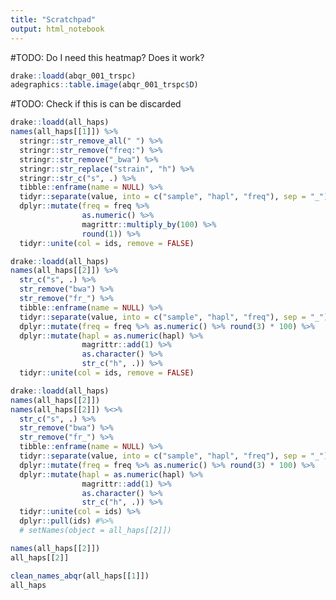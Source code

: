 ```yaml
---
title: "Scratchpad"
output: html_notebook
---
```

#TODO: Do I need this heatmap? Does it work?
```r
drake::loadd(abqr_001_trspc)
adegraphics::table.image(abqr_001_trspc$D)
```

#TODO: Check if this is can be discarded
```r
drake::loadd(all_haps)
names(all_haps[[1]]) %>% 
  stringr::str_remove_all(" ") %>% 
  stringr::str_remove("freq:") %>%
  stringr::str_remove("_bwa") %>%
  stringr::str_replace("strain", "h") %>%
  stringr::str_c("s", .) %>% 
  tibble::enframe(name = NULL) %>%
  tidyr::separate(value, into = c("sample", "hapl", "freq"), sep = "_") %>%
  dplyr::mutate(freq = freq %>% 
                as.numeric() %>% 
                magrittr::multiply_by(100) %>%  
                round(1)) %>%
  tidyr::unite(col = ids, remove = FALSE)
```
```r
drake::loadd(all_haps)
names(all_haps[[2]]) %>% 
  str_c("s", .) %>%
  str_remove("bwa") %>% 
  str_remove("fr_") %>%
  tibble::enframe(name = NULL) %>%
  tidyr::separate(value, into = c("sample", "hapl", "freq"), sep = "_") %>%
  dplyr::mutate(freq = freq %>% as.numeric() %>% round(3) * 100) %>% 
  dplyr::mutate(hapl = as.numeric(hapl) %>% 
                magrittr::add(1) %>% 
                as.character() %>% 
                str_c("h", .)) %>% 
  tidyr::unite(col = ids, remove = FALSE)
```
```r
drake::loadd(all_haps)
names(all_haps[[2]])
names(all_haps[[2]]) %<>% 
  str_c("s", .) %>%
  str_remove("bwa") %>% 
  str_remove("fr_") %>%
  tibble::enframe(name = NULL) %>%
  tidyr::separate(value, into = c("sample", "hapl", "freq"), sep = "_") %>%
  dplyr::mutate(freq = freq %>% as.numeric() %>% round(3) * 100) %>% 
  dplyr::mutate(hapl = as.numeric(hapl) %>% 
                magrittr::add(1) %>%
                as.character() %>%
                str_c("h", .)) %>% 
  tidyr::unite(col = ids) %>% 
  dplyr::pull(ids) #%>% 
  # setNames(object = all_haps[[2]])

names(all_haps[[2]])
all_haps[[2]]
```

```r
clean_names_abqr(all_haps[[1]])
all_haps
```


